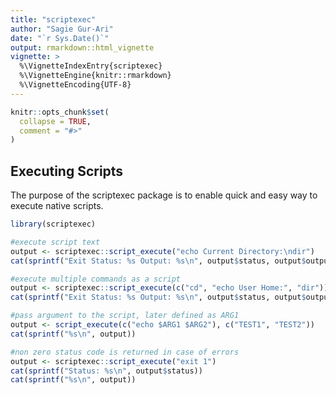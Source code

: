 ```yaml
---
title: "scriptexec"
author: "Sagie Gur-Ari"
date: "`r Sys.Date()`"
output: rmarkdown::html_vignette
vignette: >
  %\VignetteIndexEntry{scriptexec}
  %\VignetteEngine{knitr::rmarkdown}
  %\VignetteEncoding{UTF-8}
---
```


```r
knitr::opts_chunk$set(
  collapse = TRUE,
  comment = "#>"
)
```

## Executing Scripts

The purpose of the scriptexec package is to enable quick and easy way to execute native scripts.

```r
library(scriptexec)

#execute script text
output <- scriptexec::script_execute("echo Current Directory:\ndir")
cat(sprintf("Exit Status: %s Output: %s\n", output$status, output$output))

#execute multiple commands as a script
output <- scriptexec::script_execute(c("cd", "echo User Home:", "dir"))
cat(sprintf("Exit Status: %s Output: %s\n", output$status, output$output))

#pass argument to the script, later defined as ARG1
output <- script_execute(c("echo $ARG1 $ARG2"), c("TEST1", "TEST2"))
cat(sprintf("%s\n", output))

#non zero status code is returned in case of errors
output <- scriptexec::script_execute("exit 1")
cat(sprintf("Status: %s\n", output$status))
cat(sprintf("%s\n", output))
```
